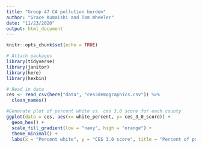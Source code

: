 ```yaml
---
title: "Group 47 CA pollution burden"
author: "Grace Kumaishi and Tom Wheeler"
date: "11/23/2020"
output: html_document
---
```


```r
knitr::opts_chunk$set(echo = TRUE)

# Attach packages
library(tidyverse)
library(janitor)
library(here)
library(hexbin)
```

```r
# Read in data
ces <- read_csv(here("data", "ces3demographics.csv")) %>%
  clean_names()
```

```r
#Generate plot of percent white vs. ces 3.0 score for each county
ggplot(data = ces, aes(x= white_percent, y= ces_3_0_score)) +
  geom_hex() +
  scale_fill_gradient(low = "navy", high = "orange") +
  theme_minimal() +
  labs(x = "Percent white", y = "CES 3.0 score", title = "Percent of population that is white and corresponding CalEnviroScreen 3.0 score")

```


